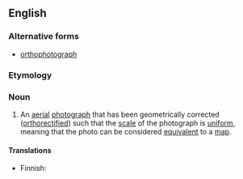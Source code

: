 ==English==

===Alternative forms===
* [[orthophotograph]]

===Etymology===
{{prefix|en|ortho|photo}}

===Noun===
{{en-noun}}
{{wikipedia}}

# An [[aerial]] [[photograph]] that has been geometrically corrected ([[orthorectified]]) such that the [[scale]] of the photograph is [[uniform]], meaning that the photo can be considered [[equivalent]] to a [[map]].

====Translations====
{{trans-top|geometrically corrected aerial photograph}}
* Finnish: {{t|fi|ortokuva}}
{{trans-mid}}
{{trans-bottom}}